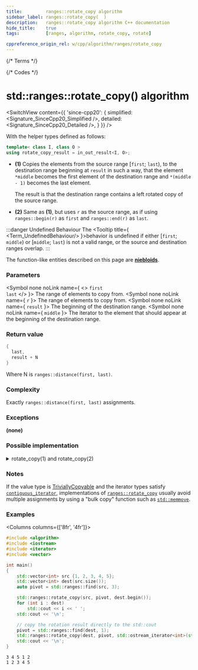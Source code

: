 ```yaml
---
title:         ranges::rotate_copy algorithm
sidebar_label: ranges::rotate_copy(  )
description:   ranges::rotate_copy algorithm C++ documentation
hide_title:    true
tags:          [ranges, algorithm, rotate_copy, rotate]

cppreference_origin_rel: w/cpp/algorithm/ranges/rotate_copy
---
```



{/* Terms */}


{/* Codes */}


# std::ranges::rotate_copy() algorithm

<SwitchView content={{
	'since-cpp20': {
		simplified:	<Signature_SinceCpp20_Simplified />,
		detailed:	<Signature_SinceCpp20_Detailed />,
	}
}} />

With the helper types defined as follows:
```cpp
template< class I, class O >
using rotate_copy_result = in_out_result<I, O>;
```

- **(1)** Copies the elements from the source range [`first`; `last`), to the destination range beginning at `result` in such a way, that the element `*middle` becomes the first element of the destination range and `*(middle - 1)` becomes the last element.

  The result is that the destination range contains a left rotated copy of the source range.

- **(2)** Same as **(1)**, but uses `r` as the source range, as if using `ranges::begin(r)` as `first` and `ranges::end(r)` as `last`.

:::danger Undefined Behaviour
 The <Tooltip title={ <Term_UndefinedBehaviour/> }>behavior is undefined</Tooltip> if either [`first`; `middle`) or [`middle`; `last`) is not a valid range, or the source and destination ranges overlap.
:::

The function-like entities described on this page are [**niebloids**](/docs/std/algo/niebloids).

### Parameters

<SymbolTable>

  <Symbol none noLink name={ <> <code>first</code> <br/> <code>last</code> </> }>
    The range of elements to copy from.
  </Symbol>
  <Symbol none noLink name={ <code>r</code> }>
    The range of elements to copy from.
  </Symbol>
  <Symbol none noLink name={ <code>result</code> }>
    The beginning of the destination range.
  </Symbol>
  <Symbol none noLink name={ <code>middle</code> }>
    The iterator to the element that should appear at the beginning of the destination range.
  </Symbol>

</SymbolTable>

### Return value

```cpp
{
  last,
  result + N
}
```
Where N is `ranges::distance(first, last)`.

### Complexity

Exactly `ranges::distance(first, last)` assignments.

### Exceptions

**(none)**

### Possible implementation

<details>
<summary>rotate_copy(1) and rotate_copy(2)</summary>

```cpp
struct rotate_copy_fn
{
    template<std::forward_iterator I, std::sentinel_for<I> S, std::weakly_incrementable O>
    requires std::indirectly_copyable<I, O>
    constexpr ranges::rotate_copy_result<I, O>
        operator()(I first, I middle, S last, O result) const
    {
        auto c1 {ranges::copy(middle, std::move(last), std::move(result))};
        auto c2 {ranges::copy(std::move(first), std::move(middle), std::move(c1.out))};
        return {std::move(c1.in), std::move(c2.out)};
    }

    template<ranges::forward_range R, std::weakly_incrementable O>
    requires std::indirectly_copyable<ranges::iterator_t<R>, O>
    constexpr ranges::rotate_copy_result<ranges::borrowed_iterator_t<R>, O>
        operator()(R&& r, ranges::iterator_t<R> middle, O result) const
    {
        return (*this)(ranges::begin(r), std::move(middle),
                       ranges::end(r), std::move(result));
    }
};

inline constexpr rotate_copy_fn rotate_copy {};
```

</details>

### Notes

If the value type is [TriviallyCopyable](/docs/named_req/TriviallyCopyable) and the iterator types satisfy [`contiguous_iterator`](#), implementations of [`ranges::rotate_copy`](#) usually avoid multiple assignments by using a "bulk copy" function such as [`std::memmove`](#).

### Examples

<Columns columns={['8fr', '4fr']}>
<div>

```cpp title='Main.cpp' showLineNumbers
#include <algorithm>
#include <iostream>
#include <iterator>
#include <vector>

int main()
{
    std::vector<int> src {1, 2, 3, 4, 5};
    std::vector<int> dest(src.size());
    auto pivot = std::ranges::find(src, 3);

    std::ranges::rotate_copy(src, pivot, dest.begin());
    for (int i : dest)
        std::cout << i << ' ';
    std::cout << '\n';

    // copy the rotation result directly to the std::cout
    pivot = std::ranges::find(dest, 1);
    std::ranges::rotate_copy(dest, pivot, std::ostream_iterator<int>(std::cout, " "));
    std::cout << '\n';
}
```

</div>
<div>

```plaintext title="Output"
3 4 5 1 2
1 2 3 4 5
```

</div>
</Columns>
